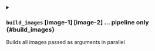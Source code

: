 

<details className="config-field -function" data-expandable="true">
<summary>

### `build_images` <span class="config-field-type">[image-1] [image-2] ...</span> <span class="config-field-enum"></span> <span class="config-field-default -return"></span> <span class="config-field-required" data-required="true">pipeline only</span>  {#build_images}

Builds all images passed as arguments in parallel

</summary>

<PartialTag />
<PartialSkip />
<PartialSkippush />
<PartialSkippushonlocalkubernetes />
<PartialForcerebuild />
<PartialSequential />
<PartialMaxconcurrent />
<PartialAll />
<PartialSet />
<PartialSetstring />
<PartialFrom />
<PartialFromfile />


</details>
